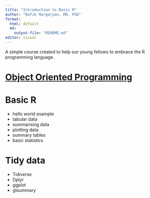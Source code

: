 ```yaml
---
title: "Introduction to Basic R"
author: "Rafik Margaryan, MD, PhD"
format:
  html: default 
  md: 
    output-file: "README.md"
editor: visual
---
```


A simple course created to help our young fellows to embrace the R programming language.

# [Object Oriented Programming](object-oriented-programming-language.html)

# Basic R

- hello world example
- tabular data
- summarising data
- plotting data
- summary tables
- basic statistics

# Tidy data

- Tidiverse
- Dplyr
- ggplot
- gtsummary
